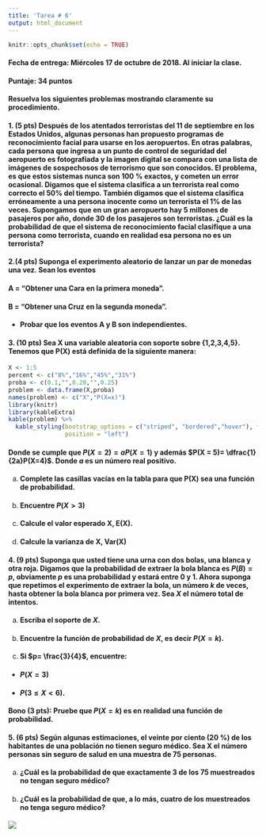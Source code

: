 ```yaml
---
title: 'Tarea # 6'
output: html_document
---
```


```r
knitr::opts_chunk$set(echo = TRUE)
```
#### **Fecha de entrega:** Miércoles 17 de octubre de 2018. Al iniciar la clase.

#### **Puntaje: 34 puntos** 

#### Resuelva los siguientes problemas mostrando claramente su procedimiento.

#### **1. (5 pts)** Después de los atentados terroristas del 11 de septiembre  en los Estados Unidos, algunas personas han propuesto programas de reconocimiento facial para usarse en los aeropuertos. En otras palabras, cada persona que ingresa a un  punto de control de seguridad del aeropuerto es fotografiada y la imagen digital se compara con una lista de imágenes de sospechosos de terrorismo que son conocidos. El problema, es que estos sistemas nunca son 100 % exactos, y cometen un error ocasional. Digamos que el sistema clasifica a un terrorista real como correcto el 50% del tiempo. También digamos que el sistema clasifica erróneamente a una persona inocente como un terrorista el 1% de las veces. Supongamos que en un gran aeropuerto hay 5 millones de pasajeros por año, donde 30 de los pasajeros son terroristas. ¿Cuál es la probabilidad de que  el sistema de reconocimiento facial clasifique a una persona como terrorista, cuando en  realidad esa persona no es un terrorista?

#### **2.(4 pts)** Suponga el experimento aleatorio de lanzar un par de monedas una vez.  Sean los eventos 
#### A = “Obtener una Cara en la primera moneda”.

#### B = “Obtener una Cruz en la segunda moneda”.

* ####	  Probar que los eventos A y B son independientes.

#### **3. (10 pts)** Sea X una variable aleatoria con soporte sobre {1,2,3,4,5}. Tenemos que P(X) está definida de la siguiente manera:

```r
X <- 1:5
percent <- c("8%","16%","45%","31%")
proba <- c(0.1,"",0.20,"",0.25)
problem <- data.frame(X,proba)
names(problem) <- c("X","P(X=x)")
library(knitr)
library(kableExtra)
kable(problem) %>%
  kable_styling(bootstrap_options = c("striped", "bordered","hover"), full_width = F, 
                position = "left")
```

#### Donde se cumple que  $P(X = 2)= aP(X=1)$ y además $P(X = 5)= \dfrac{1}{2a}P(X=4)$. Donde $a$ es un número real positivo.

a)  #### Complete las casillas vacías en la tabla para que P(X) sea una función de probabilidad.

b)  #### Encuentre $P(X > 3)$

c)  #### Calcule el valor esperado X, E(X).

d)  #### Calcule la varianza de X, Var(X)

#### **4. (9 pts)** Suponga que usted tiene una urna con dos bolas, una blanca y otra roja. Digamos que la probabilidad de extraer la bola blanca es $P(B)=p$, obviamente $p$ es una probabilidad y estará entre $0$ y $1$. Ahora suponga que repetimos  el experimento de extraer la bola, un número $k$ de veces, hasta obtener la bola blanca por primera vez. Sea $X$ el número total de intentos. 

a)  #### Escriba el soporte de $X$.
b)  #### Encuentre la función de probabilidad de $X$, es decir $P(X=k)$.
c)  #### Si $p= \frac{3}{4}$, encuentre:

  + #### $P(X=3)$ 
  + #### $P(3\leq X<6)$.

#### **Bono (3 pts):** Pruebe que $P(X=k)$ es en realidad una función de probabilidad.

#### **5. (6 pts)**  Según algunas estimaciones, el veinte por ciento (20 %) de los habitantes de una población no tienen seguro médico. Sea  X  el número personas sin seguro de salud en una muestra de 75 personas. 

a)  ####  ¿Cuál es la probabilidad de que exactamente 3 de los 75 muestreados no tengan seguro médico?

b)  ####  ¿Cuál es la probabilidad de que, a lo más, cuatro de los muestreados no tenga seguro médico?


![](blanco.png)


